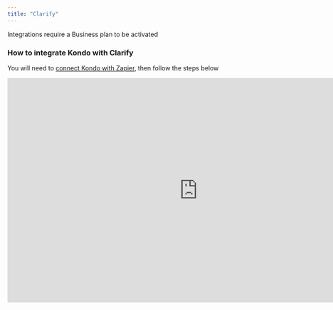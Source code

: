 ```yaml
---
title: "Clarify"
---
```


<Info>
  Integrations require a Business plan to be activated
</Info>

### How to integrate Kondo with Clarify

You will need to [connect Kondo with Zapier](http://docs.trykondo.com/zapier), then follow the steps below

<iframe width="853" height="505" src="https://www.youtube.com/embed/dXYSa09WbIA?si=zo276-iDjvC5TTFX" title="YouTube video player" frameborder="0" allow="accelerometer; autoplay; clipboard-write; encrypted-media; gyroscope; picture-in-picture; web-share" referrerpolicy="strict-origin-when-cross-origin" allowfullscreen />

### What is Clarify?

Clarify is an AI-native CRM that handles tedious admin work like data entry and pipeline management. 

It's a call recorder, lead enrichment and CRM all in one platform, allowing sellers to focus on building relationships instead of paperwork.

Request early access here: https://www.getclarify.ai/revtech